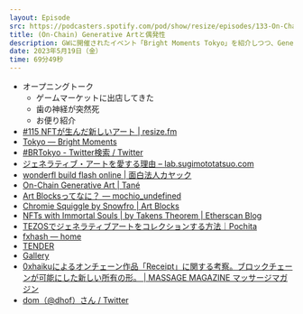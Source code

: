 ```yaml
---
layout: Episode
src: https://podcasters.spotify.com/pod/show/resize/episodes/133-On-Chain-Generative-Art-e24a9qa
title: (On-Chain) Generative Artと偶発性
description: GWに開催されたイベント「Bright Moments Tokyo」を紹介しつつ、Generative Artの歴史やOn-Chain Generative Artの面白さ、楽しみ方、よく使うサービスなどについて話しました。
date: 2023年5月19日（金）
time: 69分49秒
---
```


- オープニングトーク
  - ゲームマーケットに出店してきた
  - 歯の神経が突然死
  - お便り紹介
- [#115 NFTが生んだ新しいアート | resize.fm](https://resize.fm/ep/115-the-new-creator-economy)
- [Tokyo — Bright Moments](https://www.brightmoments.io/tokyo)
- [#BRTokyo - Twitter検索 / Twitter](https://twitter.com/hashtag/BRTokyo)
- [ジェネラティブ・アートを愛する理由 – lab.sugimototatsuo.com](https://lab.sugimototatsuo.com/2018/09/why-love-generative-art/)
- [wonderfl build flash online | 面白法人カヤック](https://www.kayac.com/service/other/94)
- [On-Chain Generative Art | Tané](https://tanelabs.com/ja/articles/r9wzc6zihai)
- [Art Blocksってなに？ — mochio_undefined](https://mirror.xyz/0x7e48d7E5fA4CDE9bFdD6ED24bF411671a2C0F4C9/RkcxqUsScj3ehZtpFjbZsBuwn5ROH9xH0_7mDALcPq4)
- [Chromie Squiggle by Snowfro | Art Blocks](https://www.artblocks.io/collections/curated/projects/0x059edd72cd353df5106d2b9cc5ab83a52287ac3a/0)
- [NFTs with Immortal Souls | by Takens Theorem | Etherscan Blog](https://medium.com/etherscan-blog/souls-of-immortal-nfts-de212a840de5)
- [TEZOSでジェネラティブアートをコレクションする方法｜Pochita](https://note.com/pochita_nft/n/ncadd6ee650e9)
- [fxhash — home](https://www.fxhash.xyz/)
- [TENDER](https://tender.art/)
- [Gallery](https://gallery.so/)
- [0xhaikuによるオンチェーン作品「Receipt」に関する考察。ブロックチェーンが可能にした新しい所有の形。 | MASSAGE MAGAZINE マッサージマガジン](https://themassage.jp/archives/17710)
- [dom（@dhof）さん / Twitter](https://twitter.com/dhof)

